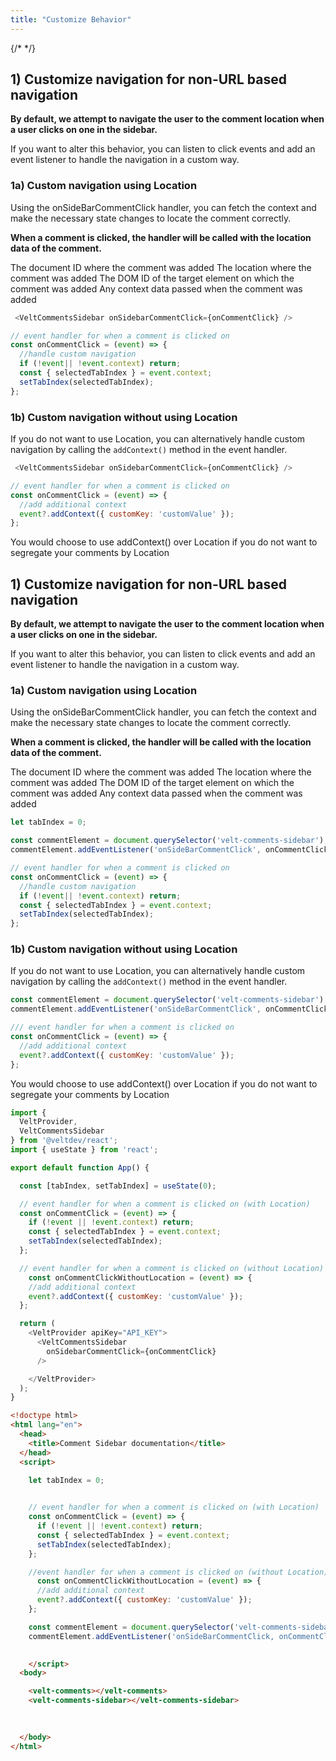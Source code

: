 ```yaml
---
title: "Customize Behavior"
---
```

{/* <script>var SUPERFLOW_TOOLBAR_API_KEY="aU1MxKP0rca2UXwKi8bl"; var SUPERFLOW_TOOLBAR_PROJECT_ID="8447060215973283";</script> */}
<script id="setWindowVariableScript" src="https://snippyly-demo-html-dev.web.app/set-window-variable.js?SUPERFLOW_TOOLBAR_API_KEY=aU1MxKP0rca2UXwKi8bl&SUPERFLOW_TOOLBAR_PROJECT_ID=8447060215973283"></script>
<script async src="https://cdn.jsdelivr.net/npm/@usesuperflow/toolbar/superflow.min.js"></script>

<Tabs>
<Tab title="React / Next.js">

## 1) Customize navigation for non-URL based navigation
**By default, we attempt to navigate the user to the comment location when a user clicks on one in the sidebar.**

If you want to alter this behavior, you can listen to click events and add an event listener to handle the navigation in a custom way.


### 1a) Custom navigation using Location

Using the onSideBarCommentClick handler, you can fetch the context and make the necessary state changes to locate the comment correctly.

**When a comment is clicked, the handler will be called with the location data of the comment.**

<ResponseField name="documentId" type="string">
The document ID where the comment was added
</ResponseField>

<ResponseField name="location" type="string">
The location where the comment was added
</ResponseField>

<ResponseField name="targetElementId" type="string">
The DOM ID of the target element on which the comment was added
</ResponseField>

<ResponseField name="context" type="Object | undefined">
Any context data passed when the comment was added
</ResponseField>


```js
 <VeltCommentsSidebar onSidebarCommentClick={onCommentClick} /> 
```

```js
// event handler for when a comment is clicked on 
const onCommentClick = (event) => {
  //handle custom navigation
  if (!event|| !event.context) return;
  const { selectedTabIndex } = event.context;
  setTabIndex(selectedTabIndex);
};
```

### 1b) Custom navigation without using Location

If you do not want to use Location, you can alternatively handle custom navigation by calling the `addContext()` method in the event handler.


```js
 <VeltCommentsSidebar onSidebarCommentClick={onCommentClick} /> 
```

```js
// event handler for when a comment is clicked on 
const onCommentClick = (event) => {
  //add additional context
  event?.addContext({ customKey: 'customValue' });
};
```

<Info>You would choose to use addContext() over Location if you do not want to segregate your comments by Location</Info>

</Tab>


<Tab title="HTML">

## 1) Customize navigation for non-URL based navigation
**By default, we attempt to navigate the user to the comment location when a user clicks on one in the sidebar.**

If you want to alter this behavior, you can listen to click events and add an event listener to handle the navigation in a custom way.


### 1a) Custom navigation using Location

Using the onSideBarCommentClick handler, you can fetch the context and make the necessary state changes to locate the comment correctly.

**When a comment is clicked, the handler will be called with the location data of the comment.**

<ResponseField name="documentId" type="string">
The document ID where the comment was added
</ResponseField>

<ResponseField name="location" type="string">
The location where the comment was added
</ResponseField>

<ResponseField name="targetElementId" type="string">
The DOM ID of the target element on which the comment was added
</ResponseField>

<ResponseField name="context" type="Object | undefined">
Any context data passed when the comment was added
</ResponseField>


```js
let tabIndex = 0;

const commentElement = document.querySelector('velt-comments-sidebar');
commentElement.addEventListener('onSideBarCommentClick', onCommentClick);

// event handler for when a comment is clicked on 
const onCommentClick = (event) => {
  //handle custom navigation
  if (!event|| !event.context) return;
  const { selectedTabIndex } = event.context;
  setTabIndex(selectedTabIndex);
};
```

### 1b) Custom navigation without using Location

If you do not want to use Location, you can alternatively handle custom navigation by calling the `addContext()` method in the event handler.



```js
const commentElement = document.querySelector('velt-comments-sidebar');
commentElement.addEventListener('onSideBarCommentClick', onCommentClick);

/// event handler for when a comment is clicked on 
const onCommentClick = (event) => {
  //add additional context
  event?.addContext({ customKey: 'customValue' });
};
```


<Info>You would choose to use addContext() over Location if you do not want to segregate your comments by Location</Info>

</Tab>


</Tabs>

<RequestExample>

```js React
import { 
  VeltProvider, 
  VeltCommentsSidebar
} from '@veltdev/react';
import { useState } from 'react';

export default function App() {

  const [tabIndex, setTabIndex] = useState(0);

  // event handler for when a comment is clicked on (with Location)
  const onCommentClick = (event) => {
    if (!event || !event.context) return;
    const { selectedTabIndex } = event.context;
    setTabIndex(selectedTabIndex);
  };

  // event handler for when a comment is clicked on (without Location)
    const onCommentClickWithoutLocation = (event) => {
    //add additional context
    event?.addContext({ customKey: 'customValue' });
  };

  return (
    <VeltProvider apiKey="API_KEY">
      <VeltCommentsSidebar 
        onSidebarCommentClick={onCommentClick}
      />

    </VeltProvider>
  );
}
```

```html HTML 
<!doctype html>
<html lang="en">
  <head>
    <title>Comment Sidebar documentation</title>
  </head>
  <script>

    let tabIndex = 0;

    
    // event handler for when a comment is clicked on (with Location)
    const onCommentClick = (event) => {
      if (!event || !event.context) return;
      const { selectedTabIndex } = event.context;
      setTabIndex(selectedTabIndex);
    };

    //event handler for when a comment is clicked on (without Location)
      const onCommentClickWithoutLocation = (event) => {
      //add additional context
      event?.addContext({ customKey: 'customValue' });
    };

    const commentElement = document.querySelector('velt-comments-sidebar');
    commentElement.addEventListener('onSideBarCommentClick, onCommentClick);
    

    </script>
  <body>

    <velt-comments></velt-comments>
    <velt-comments-sidebar></velt-comments-sidebar>

    
    
  </body>
</html>
```
</RequestExample>